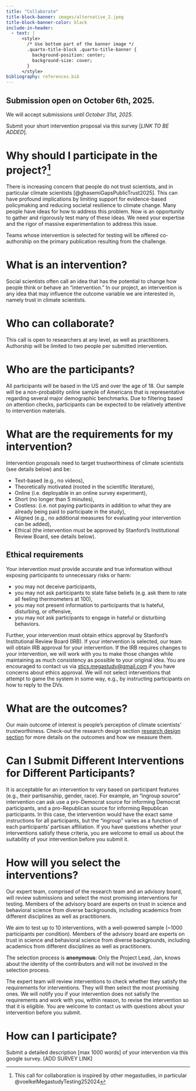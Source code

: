 ```yaml
---
title: "Collaborate"
title-block-banner: images/alternative_2.jpeg
title-block-banner-color: black
include-in-header:
  - text: |
      <style>
        /* Use bottom part of the banner image */
        .quarto-title-block .quarto-title-banner {
          background-position: center;
          background-size: cover;
        }
      </style>
bibliography: references.bib
---
```


::: callout-note
## Submission open on October 6th, 2025.

We will accept submissions *until October 31st, 2025*.

Submit your short intervention proposal via this survey \[*LINK TO BE ADDED*\].
:::

# Why should I participate in the project?[^1]

[^1]: This call for collaboration is inspired by other megastudies, in particular @voelkelMegastudyTesting252024

There is increasing concern that people do not trust scientists, and in particular climate scientists [@ghasemiGapsPublicTrust2025]. This can have profound implications by limiting support for evidence-based policymaking and reducing societal resilience to climate change. Many people have ideas for how to address this problem. Now is an opportunity to gather and rigorously test many of these ideas. We need your expertise and the rigor of massive experimentation to address this issue.

Teams whose intervention is selected for testing will be offered co-authorship on the primary publication resulting from the challenge.

# What is an intervention?

Social scientists often call an idea that has the potential to change how people think or behave an "intervention." In our project, an intervention is any idea that may influence the outcome variable we are interested in, namely trust in climate scientists.

# **Who can collaborate?**

This call is open to researchers at any level, as well as practitioners. Authorship will be limited to two people per submitted intervention.

# Who are the participants? 

All participants will be based in the US and over the age of 18. Our sample will be a non-probability online sample of Americans that is representative regarding several major demographic benchmarks. Due to filtering based on attention checks, participants can be expected to be relatively attentive to intervention materials.

# What are the requirements for my intervention?

Intervention proposals need to target trustworthiness of climate scientists (see details below) and be:

-   Text-based (e.g., no videos),
-   Theoretically motivated (rooted in the scientific literature),
-   Online (i.e. deployable in an online survey experiment),
-   Short (no longer than 5 minutes),
-   Costless: (i.e. not paying participants in addition to what they are already being paid to participate in the study),
-   Aligned (e.g., no additional measures for evaluating your intervention can be added),
-   Ethical (the intervention must be approved by Stanford's Institutional Review Board, see details below).

::: callout-tip
## Ethical requirements

Your intervention must provide accurate and true information without exposing participants to unnecessary risks or harm:

-   you may not deceive participants,
-   you may not ask participants to state false beliefs (e.g. ask them to rate all feeling thermometers at 100),
-   you may not present information to participants that is hateful, disturbing, or offensive,
-   you may not ask participants to engage in hateful or disturbing behaviors.

Further, your intervention must obtain ethics approval by Stanford’s Institutional Review Board (IRB). If your intervention is selected, our team will obtain IRB approval for your intervention. If the IRB requires changes to your intervention, we will work with you to make those changes while maintaining as much consistency as possible to your original idea. You are encouraged to contact us via [stics.megastudy\@gmail.com](mailto:stics.megastudy@gmail.com) if you have concerns about ethics approval. We will not select interventions that attempt to game the system in some way, e.g., by instructing participants on how to reply to the DVs.
:::

# What are the outcomes?

Our main outcome of interest is people's perception of climate scientists' trustworthiness. Check-out the research design section [research design section](research_design.qmd) for more details on the outcomes and how we measure them.

# Can I Submit Different Interventions for Different Participants?

It is acceptable for an intervention to vary based on participant features (e.g., their partisanship, gender, race). For example, an “ingroup source” intervention can ask use a pro-Democrat source for informing Democrat participants, and a pro-Republican source for informing Republican participants. In this case, the intervention would have the exact same instructions for all participants, but the "ingroup" varies as a function of each participants' partisan affiliation. If you have questions whether your interventions satisfy these criteria, you are welcome to email us about the suitability of your intervention before you submit it.

# How will you select the interventions?

Our expert team, comprised of the research team and an advisory board, will review submissions and select the most promising interventions for testing. Members of the advisory board are experts on trust in science and behavioral science from diverse backgrounds, including academics from different disciplines as well as practitioners.

We aim to test up to 10 interventions, with a well-powered sample (\~1000 participants per condition). Members of the advisory board are experts on trust in science and behavioral science from diverse backgrounds, including academics from different disciplines as well as practitioners.

The selection process is **anonymous**: Only the Project Lead, Jan, knows about the identity of the contributors and will not be involved in the selection process.

The expert team will review interventions to check whether they satisfy the requirements for interventions. They will then select the most promising ones. We will notify you if your intervention does not satisfy the requirements and work with you, within reason, to revise the intervention so that it is eligible. You are welcome to contact us with questions about your intervention before you submit.

# How can I participate?

Submit a detailed description \[max 1000 words\] of your intervention via this google survey. \[ADD SURVEY LINK\]
